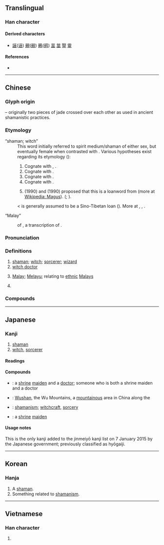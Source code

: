 {{character info}}
==Translingual==

===Han character===
{{Han char|rn=48|rad=工|as=04|sn=7|four=10108|canj=MOO|ids=⿻工从}}

====Derived characters====
* [[誣]]([[诬]]) [[覡]]([[觋]]) [[鵐]]([[鹀]]) [[莁]] [[筮]] [[毉]] [[靈]]

====References====
* {{Han ref|kx=0325.190|dkj=08728|dj=0629.070|hdz=10412.080|uh=5DEB|ud=24043|bh=A7C5|bd=42949}}

----

==Chinese==
{{zh-forms}}

===Glyph origin===
{{Han etym}}
{{liushu|p}} – originally two pieces of jade crossed over each other as used in ancient shamanistic practices.

===Etymology===
; “shaman; witch”
: This word initially referred to spirit medium/shaman of either sex, but eventually female when contrasted with {{och-l|覡|male shaman}}. Various hypotheses exist regarding its etymology ({{zh-ref|Schuessler, 2007}}):
:# Cognate with {{cog|bo|འབའ་པོ||magician, sorcerer}}, {{m|bo|འབའ་མོ||sorceress}}.
:# Cognate with {{och-l|誣|to deceive}}.
:# Cognate with {{och-l|舞|to dance}}.
:# Cognate with {{och-l|母|female}}.
:# {{w|Victor Mair}} (1990) and {{w|Jao Tsung-I}} (1990) proposed that this is a loanword from {{cog|peo|𐎶𐎦𐎢𐏁|tr=maguš}} (more at [[:w:Magi#Possible_loan_into_Chinese|Wikipedia: Magus]]). ({{zh-ref|Mair, 1990}}; {{zh-ref|Mair, 2012}}).

: {{cog|th|หมอ||doctor}} < {{cog|tai-pro|*ʰmo:ᴬ||shaman}} is generally assumed to be a Sino-Tibetan loan ({{zh-ref|Pittayaporn, 2014}}). More at {{w|Wu (shaman)}}, {{w|Magi#In Chinese sources}}, {{m|en|magus}}.

; “Malay”
: {{clipping|zh}} of {{zh-l|巫來由}}, a transcription of {{bor|zh|ms|Melayu}}.

===Pronunciation===
{{zh-pron
|m=wū,wú,2nb=Taiwan,2nc=literary variant
|c=mou4
|h=pfs=mù;gd=mu2
|md=ŭ
|mn=bû
|mn-t=bhu5
|w=3vu
|mc=y
|oc=y
|cat=n,pn
}}

===Definitions===
{{zh-hanzi}}

# [[shaman]]; [[witch]]; [[sorcerer]]; [[wizard]]
# [[witch doctor]]
# {{lb|zh|chiefly|Malaysia|Singapore}} [[Malay]]; [[Melayu]]; relating to [[ethnic]] [[Malay]]s
# {{surname|zh}}

===Compounds===
{{zh-der|巫術:shamanism; witchcraft; sorcery|巫師:sorcerer|巫醫:witch doctor|巫山:[[Wushan]]|巫婆:witch, [[sorceress]]|巫子|巫毒教:[[voodoo]]|小巫見大巫|大巫嫗|女巫|巫咸|巫山之夢|巫山之會|巫山洛浦|巫山雲雨|巫峰|巫峽|巫祝|巫蠱|巫蠱之獄|巫覡|祝巫|神巫|雲雨巫山|巫人|巫語|巫族|巫裔|巫神|巫教|巫溪}}

----

==Japanese==

===Kanji===
{{ja-kanji|grade=8|rs=工04}}

# [[shaman]]
# [[witch]], [[sorcerer]]

====Readings====
{{ja-readings
|goon=む
|kanon=ぶ
|kanyoon=ふ
|kun=みこ-, かんなぎ-
}}

====Compounds====
{{der-top|Compounds}}
* {{ja-r|巫医|ふい}}: a [[shrine]] [[maiden]] and a [[doctor]]; someone who is both a shrine maiden and a doctor
* {{ja-r|巫山|^ふざん}}: [[Wushan]], the Wu Mountains, a [[mountainous]] area in China along the {{w|Wu Gorge}}
* {{ja-r|巫術|ふじゅつ}}: [[shamanism]]; [[witchcraft]], [[sorcery]]
* {{ja-r|巫女|みこ}}: a [[shrine]] [[maiden]]
{{der-bottom}}

====Usage notes====
This is the only kanji added to the jinmeiyō kanji list on 7 January 2015 by the Japanese government; previously classified as hyōgaiji.

----

==Korean==

===Hanja===
{{ko-hanja|hangeul=무|rv=mu|mr=mu}}

# A [[shaman]].
# Something related to [[shamanism]].

----

==Vietnamese==

===Han character===
{{vi-hantu|[[vu]]|rs=工04}}

# {{rfdef|vi|sort=工04}}